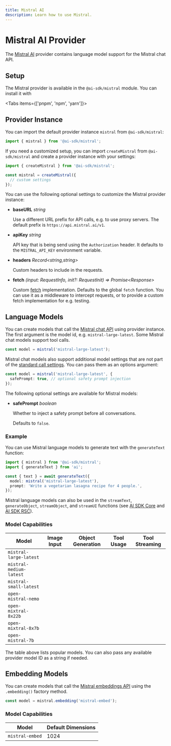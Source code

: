 ```yaml
---
title: Mistral AI
description: Learn how to use Mistral.
---
```


# Mistral AI Provider

The [Mistral AI](https://mistral.ai/) provider contains language model support for the Mistral chat API.

## Setup

The Mistral provider is available in the `@ai-sdk/mistral` module. You can install it with

<Tabs items={['pnpm', 'npm', 'yarn']}>
  <Tab>
    <Snippet text="pnpm add @ai-sdk/mistral" dark />
  </Tab>
  <Tab>
    <Snippet text="npm install @ai-sdk/mistral" dark />
  </Tab>
  <Tab>
    <Snippet text="yarn add @ai-sdk/mistral" dark />
  </Tab>
</Tabs>

## Provider Instance

You can import the default provider instance `mistral` from `@ai-sdk/mistral`:

```ts
import { mistral } from '@ai-sdk/mistral';
```

If you need a customized setup, you can import `createMistral` from `@ai-sdk/mistral`
and create a provider instance with your settings:

```ts
import { createMistral } from '@ai-sdk/mistral';

const mistral = createMistral({
  // custom settings
});
```

You can use the following optional settings to customize the Mistral provider instance:

- **baseURL** _string_

  Use a different URL prefix for API calls, e.g. to use proxy servers.
  The default prefix is `https://api.mistral.ai/v1`.

- **apiKey** _string_

  API key that is being send using the `Authorization` header.
  It defaults to the `MISTRAL_API_KEY` environment variable.

- **headers** _Record&lt;string,string&gt;_

  Custom headers to include in the requests.

- **fetch** _(input: RequestInfo, init?: RequestInit) => Promise&lt;Response&gt;_

  Custom [fetch](https://developer.mozilla.org/en-US/docs/Web/API/fetch) implementation.
  Defaults to the global `fetch` function.
  You can use it as a middleware to intercept requests,
  or to provide a custom fetch implementation for e.g. testing.

## Language Models

You can create models that call the [Mistral chat API](https://docs.mistral.ai/api/#operation/createChatCompletion) using provider instance.
The first argument is the model id, e.g. `mistral-large-latest`.
Some Mistral chat models support tool calls.

```ts
const model = mistral('mistral-large-latest');
```

Mistral chat models also support additional model settings that are not part of the [standard call settings](/docs/ai-sdk-core/settings).
You can pass them as an options argument:

```ts
const model = mistral('mistral-large-latest', {
  safePrompt: true, // optional safety prompt injection
});
```

The following optional settings are available for Mistral models:

- **safePrompt** _boolean_

  Whether to inject a safety prompt before all conversations.

  Defaults to `false`.

### Example

You can use Mistral language models to generate text with the `generateText` function:

```ts
import { mistral } from '@ai-sdk/mistral';
import { generateText } from 'ai';

const { text } = await generateText({
  model: mistral('mistral-large-latest'),
  prompt: 'Write a vegetarian lasagna recipe for 4 people.',
});
```

Mistral language models can also be used in the `streamText`, `generateObject`, `streamObject`, and `streamUI` functions
(see [AI SDK Core](/docs/ai-sdk-core) and [AI SDK RSC](/docs/ai-sdk-rsc)).

### Model Capabilities

| Model                   | Image Input         | Object Generation   | Tool Usage          | Tool Streaming      |
| ----------------------- | ------------------- | ------------------- | ------------------- | ------------------- |
| `mistral-large-latest`  | <Cross size={18} /> | <Check size={18} /> | <Check size={18} /> | <Check size={18} /> |
| `mistral-medium-latest` | <Cross size={18} /> | <Check size={18} /> | <Check size={18} /> | <Check size={18} /> |
| `mistral-small-latest`  | <Cross size={18} /> | <Check size={18} /> | <Check size={18} /> | <Check size={18} /> |
| `open-mistral-nemo`     | <Cross size={18} /> | <Check size={18} /> | <Check size={18} /> | <Check size={18} /> |
| `open-mixtral-8x22b`    | <Cross size={18} /> | <Check size={18} /> | <Check size={18} /> | <Check size={18} /> |
| `open-mixtral-8x7b`     | <Cross size={18} /> | <Check size={18} /> | <Check size={18} /> | <Check size={18} /> |
| `open-mistral-7b`       | <Cross size={18} /> | <Check size={18} /> | <Check size={18} /> | <Check size={18} /> |

<Note>
  The table above lists popular models. You can also pass any available provider
  model ID as a string if needed.
</Note>

## Embedding Models

You can create models that call the [Mistral embeddings API](https://docs.mistral.ai/api/#operation/createEmbedding)
using the `.embedding()` factory method.

```ts
const model = mistral.embedding('mistral-embed');
```

### Model Capabilities

| Model           | Default Dimensions |
| --------------- | ------------------ |
| `mistral-embed` | 1024               |
